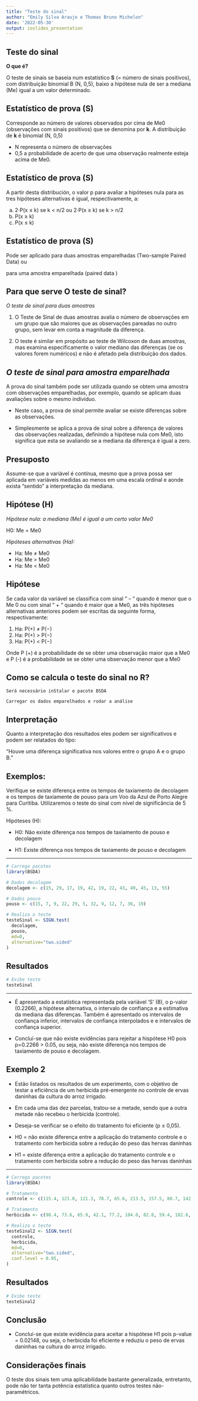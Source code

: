 ---
title: "Teste do sinal"
author: "Emily Silva Araujo e Thomas Bruno Michelon"
date: '2022-05-30'
output: ioslides_presentation
---

## **Teste do sinal**

**O que é?**  

O teste de sinais se baseia num estatístico **S** (= número de sinais positivos), com distribuição binomial B (N, 0,5), baixo a hipótese nula de ser a mediana (Me) igual a um valor determinado.   


## **Estatístico de prova** (**S**)  

Corresponde ao número de valores observados por cima de Me0 (observações com sinais positivos) que se denomina por **k**. A distribuição de **k** é binomial (N, 0,5)   

-	N representa o número de observações   
-	0,5 a probabilidade de acerto de que uma observação realmente esteja acima de Me0.

## **Estatístico de prova** (**S**)

A partir desta distribución, o valor p para avaliar a hipóteses nula para as tres hipóteses alternativas é igual, respectivamente, a:  

a)	2⋅P(x ≤ k) se k <  n/2  ou 2⋅P(x ≥ k) se k >  n/2
b)	P(x ≥ k)
c)	P(x ≤ k)

## **Estatístico de prova** (**S**)

  Pode ser aplicado para duas amostras emparelhadas (Two-sample Paired Data) ou   
  
  para uma amostra emparelhada (paired data  )    



## **Para que serve O teste de sinal?**  
	
*O teste de sinal para duas amostras*  

1.	O Teste de Sinal de duas amostras avalia o número de observações em um grupo que são maiores que as observações pareadas no outro grupo, sem levar em conta a magnitude da diferença.  

2.	O teste é similar em propósito ao teste de Wilcoxon de duas amostras, mas examina especificamente o valor mediano das diferenças (se os valores forem numéricos) e não é afetado pela distribuição dos dados.  

## *O teste de sinal para amostra emparelhada*  

A prova do sinal também pode ser utilizada quando se obtem uma amostra com observações emparelhadas, por exemplo, quando se aplicam duas avaliações sobre o mesmo indivíduo.  

-	Neste caso, a prova de sinal permite avaliar se existe diferenças sobre as observações.  

- Simplesmente se aplica a prova de sinal sobre a diferença de valores das observações realizadas, definindo a hipótese nula com Me0, isto significa que esta se avaliando se a mediana da diferença é igual a zero.  

## **Presuposto**  

 Assume-se que a variável é contínua, mesmo que a prova possa ser aplicada em variáveis medidas ao menos em uma escala ordinal e aonde exista “sentido” a interpretação da mediana.  
 
## **Hipótese (H)**

*Hipótese nula: a mediana (Me) é igual a um certo valor Me0*  

H0: Me = Me0  

*Hipóteses alternativas (Ha):*  

- Ha: Me ≠ Me0
- Ha: Me > Me0
- Ha: Me < Me0

## **Hipótese**
Se cada valor da variável se classifica com sinal “ – “ quando é menor que o Me 0 ou com sinal “ + “ quando é maior que a Me0, as três hipóteses alternativas anteriores podem ser escritas da seguinte forma, respectivamente:  

1.	Ha: P(+) ≠ P(−)
2.	Ha: P(+) > P(−)
3.	Ha: P(+) < P(−)

Onde P (+) é a probabilidade de se obter uma observação maior que a Me0 e P (-) é a probabilidade se se obter uma observação menor que a Me0

## **Como se calcula o teste do sinal no R?**  

	Será necessário inStalar o pacote BSDA   
	
	Carregar os dados emparelhados e rodar a análise
	
## **Interpretação**

Quanto a interpretação dos resultados eles podem ser significativos e podem ser relatados do tipo:

“Houve uma diferença significativa nos valores entre o grupo A e o grupo B.”      


## Exemplos:  

  Verifique se existe diferença entre os tempos de taxiamento de decolagem e os tempos de taxiamente de pouso para um Voo da Azul de Porto Alegre para Curitiba. Utilizaremos o teste do sinal com nível de significância de 5 %.

Hipóteses (H):

-   H0: Não existe diferença nos tempos de taxiamento de pouso e decolagem

-   H1: Existe diferença nos tempos de taxiamento de pouso e decolagem

***

```{r, echo=TRUE}
# Carrega pacotes
library(BSDA)

# Dados decolagem
decolagem <- c(15, 29, 17, 19, 42, 19, 22, 43, 49, 45, 13, 55)

# Dados pouco
pouso <- c(15, 7, 9, 22, 29, 5, 32, 9, 12, 7, 36, 19)
```


```{r }
# Realiza o teste
testeSinal <- SIGN.test(
  decolagem, 
  pouso, 
  md=0, 
  alternative="two.sided"
)
```
## **Resultados**
```{r }
# Exibe teste
testeSinal
```
***
- É apresentado a estatística representada pela variável 'S' (8), o p-valor (0.2266), a hipótese alternativa, o intervalo de confiança e a estimativa da mediana das diferenças. Também é apresentado os intervalos de confiança inferior, intervalos de confiança interpolados e e intervalos de confiança superior.

- Concluí-se que não existe evidências para rejeitar a hispótese H0 pois p=0.2266 > 0.05, ou seja, não existe diferença nos tempos de taxiamento de pouso e decolagem.

## Exemplo 2

- Estão listados os resultados de um experimento, com o objetivo de testar a eficiência de um herbicida pré-emergente no controle de ervas daninhas da cultura do arroz irrigado.  

- Em cada uma das dez parcelas, tratou-se a metade, sendo que a outra
metade não recebeu o herbicida (controle).  

- Deseja-se verificar se o efeito do tratamento foi eficiente (p ≤ 0,05).

- H0 = não existe diferença entre a aplicação do tratamento controle e o tratamento com herbicida sobre a redução do peso das hervas daninhas

- H1 = existe diferença entre a aplicação do tratamento controle e o tratamento com herbicida sobre a redução do peso das hervas daninhas

***

```{r, echo=TRUE}

# Carrega pacotes
library(BSDA)

# Tratamento
controle <- c(115.4, 121.0, 121.3, 78.7, 65.6, 213.5, 157.5, 80.7, 142.8, 100.3)

# Tratamento
herbicida <- c(98.4, 73.6, 65.9, 42.1, 77.2, 104.0, 82.8, 59.4, 102.6, 53.6)
```


```{r, echo=TRUE}
# Realiza o teste
testeSinal2 <- SIGN.test(
  controle, 
  herbicida, 
  md=0, 
  alternative="two.sided",
  conf.level = 0.95,
)
```
## **Resultados**
```{r }
# Exibe teste
testeSinal2
```

## **Conclusão**

- Concluí-se que existe evidência para aceitar a hispótese H1 pois p-value = 0.02148, ou seja, o herbicida foi eficiente e reduziu o peso de ervas daninhas na cultura do arroz irrigado.

## Considerações finais

O teste dos sinais tem uma aplicabilidade bastante generalizada, entretanto, pode não ter tanta potência estatística quanto outros testes não-paramétricos.


